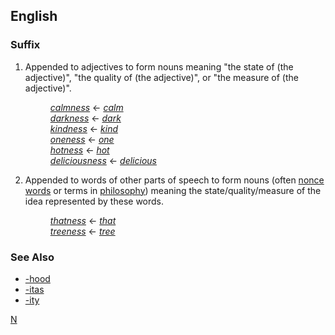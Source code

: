 ==English==
===Suffix===
#Appended to adjectives to form nouns meaning "the state of (the adjective)", "the quality of (the adjective)", or "the measure of (the adjective)".
#:''[[calmness]]'' &larr; ''[[calm]]''
#:''[[darkness]]'' &larr; ''[[dark]]''
#:''[[kindness]]'' &larr; ''[[kind]]''
#:''[[oneness]]'' &larr; ''[[one]]''
#:''[[hotness]]'' &larr; ''[[hot]]''
#:''[[deliciousness]]'' &larr; ''[[delicious]]''
#Appended to words of other parts of speech to form nouns (often [[nonce word]]s or terms in [[philosophy]]) meaning the state/quality/measure of the idea represented by these words.
#:''[[thatness]]'' &larr; ''[[that]]'' 
#:''[[treeness]]'' &larr; ''[[tree]]''

===See Also===
*[[-hood]]
*[[-itas]]
*[[-ity]]

[[Category:English suffixes|N]]